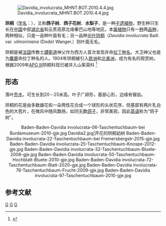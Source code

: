 {{Speciesbox 
| genus = Davidia
| species = involucrata
| authority = Baillon
| fossil_range = {{Fossil range|74|0}}
| image = Davidia.jpg
|synonyms = 
* 光叶珙桐 ''Davidia involucrata'' var. ''vilmoriniana'' (Dode) Wanger
}}
[[File:Davidia_involucrata_MHNT.BOT.2010.4.4.jpg|thumb]]

'''珙桐'''（[[学名|学名]]：''{{lang|la|Davidia involucrata}}''），又称'''鸽子树'''、'''鸽子花树'''、'''水梨子'''，是一种[[孑遗植物|孑遗植物]]，野生种只生长在[[中国|中国]]中部[[湖北省|湖北省]]和云贵高原北缘秦巴山地等地区。本[[属|属]][[植物|植物]]只有一[[种|种]]两[[品种|品种]]，两种相似，只是一品种叶面有毛；另一品种[[光叶珙桐|光叶珙桐]]（''Davidia involucrata'' Baill. var. ''vilmoriniana'' (Dode) Wanger.）则叶面无毛。

珙桐是被[[法国|法国]]传教士[[譚衛道|譚衛道]]神父作为西方人首次发现并命[[拉丁种名|拉丁种名]]，大卫神父也是为[[麋鹿|麋鹿]]命拉丁种名的人。1904年珙桐被引入[[欧洲|欧洲]]和[[北美洲|北美洲]]，成为有名的观赏树。
根据2009年[[APG_III|APG III]]珙桐科现已被并入山茱萸科 <ref>{{cite web|url=http://zh.wikipedia.org/wiki/%E8%A2%AB%E5%AD%90%E6%A4%8D%E7%89%A9APG_III%E5%88%86%E7%B1%BB%E6%B3%95#.E5.A4.96.E9.83.A8.E9.93.BE.E6.8E.A5/|title=被子植物APG III分类法|accessdate=2013-04-29|archive-date=2012-06-07|archive-url=https://web.archive.org/web/20120607050550/http://zh.wikipedia.org/wiki/%E8%A2%AB%E5%AD%90%E6%A4%8D%E7%89%A9APG_III%E5%88%86%E7%B1%BB%E6%B3%95#.E5.A4.96.E9.83.A8.E9.93.BE.E6.8E.A5/|dead-url=no}}</ref>

==形态==
落叶[[乔木|乔木]]，可生长到20－25米高。叶子广卵形，基部心形，边缘有锯齿。

珙桐的花是由多数雄花和一朵两性花合成一个球形的头状花序，但基部有两片乳白色的大苞片，在微风中随风飘扬，如同无数[[鸽子|鸽子]]，非常美观，因此[[英语|英语]]称为“鸽子树”。

<center><gallery caption="珙桐 - Davidia involucrata">
Baden-Baden-Davidia involucrata-06-Taschentuchbaum-bei Burdamuseum-2010-gje.jpg
Davidia2.jpg|开花的珙桐幼树
Baden-Baden-Davidia involucrata-22-Taschentuchbaum-bei Fremersbergstr-2015-gje.jpg
Baden-Baden-Davidia involucrata-25-Taschentuchbaum-Knospe-2012-gje.jpg
Baden-Baden-Davidia involucrata-32-Taschentuchbaum-Bluete-2006-gje.jpg
Baden-Baden-Davidia involucrata-50-Taschentuchbaum-Hochblatt-Bluete-2010-gje.jpg
Baden-Baden-Davidia involucrata-72-Taschentuchbaum-Blatt-2020-gje.jpg
Baden-Baden-Davidia involucrata-76-Taschentuchbaum-Frucht-2009-gje.jpg
Baden-Baden-Davidia involucrata-97-Taschentuchbaum-2010-gje.jpg
</gallery></center>

==参考文献==
{{reflist}}
{{commons|Davidia involucrata}}
{{Taxonbar|from=Q334697}}

[[Category:珙桐属|G]]
[[Category:孑遗植物|G]]
[[Category:中国国家一级保护植物|G]]